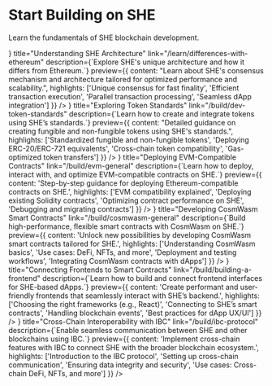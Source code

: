
# Start Building on SHE

Learn the fundamentals of SHE blockchain development.

<div className="grid grid-cols-1 md:grid-cols-2 gap-4 my-8">
  <LinkCard
    icon={<IconTools />}
    title="Understanding SHE Architecture"
    link="/learn/differences-with-ethereum"
    description={`Explore SHE's unique architecture and how it differs from Ethereum.`}
    preview={{
      content: "Learn about SHE's consensus mechanism and architecture tailored for optimized performance and scalability.",
      highlights: ['Unique consensus for fast finality', 'Efficient transaction execution', 'Parallel transaction processing', 'Seamless dApp integration']
    }}
  />
  <LinkCard
    icon={<IconCoins />}
    title="Exploring Token Standards"
    link="/build/dev-token-standards"
    description={`Learn how to create and integrate tokens using SHE’s standards.`}
    preview={{
      content: "Detailed guidance on creating fungible and non-fungible tokens using SHE's standards.",
      highlights: ['Standardized fungible and non-fungible tokens', 'Deploying ERC-20/ERC-721 equivalents', 'Cross-chain token compatibility', 'Gas-optimized token transfers']
    }}
  />
  <LinkCard
    icon={<IconCode />}
    title="Deploying EVM-Compatible Contracts"
    link="/build/evm-general"
    description={`Learn how to deploy, interact with, and optimize EVM-compatible contracts on SHE.`}
    preview={{
      content: 'Step-by-step guidance for deploying Ethereum-compatible contracts on SHE.',
      highlights: ['EVM compatibility explained', 'Deploying existing Solidity contracts', 'Optimizing contract performance on SHE', 'Debugging and migrating contracts']
    }}
  />
  <LinkCard
    icon={<IconBrain />}
    title="Developing CosmWasm Smart Contracts"
    link="/build/cosmwasm-general"
    description={`Build high-performance, flexible smart contracts with CosmWasm on SHE.`}
    preview={{
      content: 'Unlock new possibilities by developing CosmWasm smart contracts tailored for SHE.',
      highlights: ['Understanding CosmWasm basics', 'Use cases: DeFi, NFTs, and more', 'Deployment and testing workflows', 'Integrating CosmWasm contracts with dApps']
    }}
  />
  <LinkCard
    icon={<IconLayoutDashboard />}
    title="Connecting Frontends to Smart Contracts"
    link="/build/building-a-frontend"
    description={`Learn how to build and connect frontend interfaces for SHE-based dApps.`}
    preview={{
      content: 'Create performant and user-friendly frontends that seamlessly interact with SHE’s backend.',
      highlights: ['Choosing the right frameworks (e.g., React)', 'Connecting to SHE’s smart contracts', 'Handling blockchain events', 'Best practices for dApp UX/UI']
    }}
  />
  <LinkCard
    icon={<IconArrowsExchange />}
    title="Cross-Chain Interoperability with IBC"
    link="/build/ibc-protocol"
    description={`Enable seamless communication between SHE and other blockchains using IBC.`}
    preview={{
      content: 'Implement cross-chain features with IBC to connect SHE with the broader blockchain ecosystem.',
      highlights: ['Introduction to the IBC protocol', 'Setting up cross-chain communication', 'Ensuring data integrity and security', 'Use cases: Cross-chain DeFi, NFTs, and more']
    }}
  />
</div>
